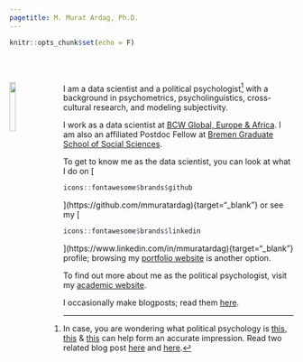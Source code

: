 ```yaml
---
pagetitle: M. Murat Ardag, Ph.D.
---
```


```r
knitr::opts_chunk$set(echo = F)
```

<br>
<br>

<img src="ws_img/mma_c_gp.jpg" style="width:15%; margin-right: 20px" align="left">

<div>
I am a data scientist and a political psychologist[^1] with a background in psychometrics, psycholinguistics, cross-cultural research, and modeling subjectivity.
</div>

<div>
I work as a data scientist at [BCW Global, Europe & Africa](https://www.bcw-global.com/){target="_blank"}. I am also an affiliated Postdoc Fellow at [Bremen Graduate School of Social Sciences](https://www.bigsss-bremen.de/){target="_blank"}.
</div>

<div>
To get to know me as the data scientist, you can look at what I do on [
```r
icons::fontawesome$brands$github
```
](https://github.com/mmuratardag){target="_blank"} or see my [
```r
icons::fontawesome$brands$linkedin
```
](https://www.linkedin.com/in/mmuratardag){target="_blank"} profile; browsing my [portfolio website](https://mmuratardag.github.io/portfolio_website/) is another option.
</div>

<div>
To find out more about me as the political psychologist, visit my [academic website](https://mmuratardag.github.io/academic_website).
</div>

<div>
I occasionally make blogposts; read them [here](https://mmuratardag.github.io/blog_posts).
</div>

[^1]: In case, you are wondering what political psychology is [this](https://pprg.stanford.edu/what-political-psychology){target="_blank"}, [this](https://en.wikipedia.org/wiki/Political_psychology){target="_blank"} & [this](https://ispp.org){target="_blank"} can help form an accurate impression. Read two related blog post [here](https://mmuratardag.github.io/blog_posts/blog_2022_04_23.html) and [here](https://mmuratardag.github.io/blog_posts/blog_2022_06_15.html).